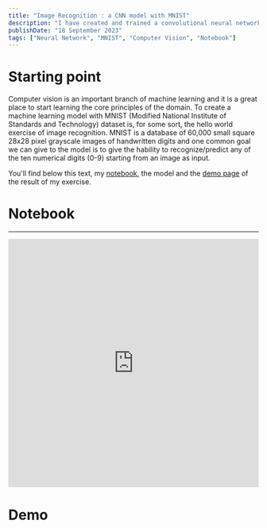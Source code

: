 ```yaml
---
title: "Image Recognition : a CNN model with MNIST"
description: "I have created and trained a convolutional neural network for MNIST."
publishDate: "18 September 2023"
tags: ["Neural Network", "MNIST", "Computer Vision", "Notebook"]
---
```


# Starting point

Computer vision is an important branch of machine learning and it is a great place to start learning the core principles of the domain.
To create a machine learning model with MNIST (Modified National Institute of Standards and Technology) dataset is, for some sort, the hello world exercise of image recognition.
MNIST is a database of 60,000 small square 28x28 pixel grayscale images of handwritten digits and one common goal we can give to the model is to give the hability to recognize/predict any of the ten numerical digits (0-9) starting from an image as input.

You'll find below this text, my [notebook](https://www.kaggle.com/mindgspl/exercise-mnist), the model and the [demo page](https://huggingface.co/spaces/mgspl/mnist_basic) of the result of my exercise.

# Notebook

---

<iframe
	src="https://www.kaggle.com/embed/mindgspl/exercise-mnist?cellIds=2-50&kernelSessionId=143543100"
	height="500"
	style="margin: 0 auto; width: 100%; max-width: 950px;"
	frameborder="0"
	scrolling="auto"
	title="Exercise MNIST"
></iframe>

# Demo

<gradio-app src="https://mgspl-mnist-basic.hf.space" ></gradio-app>
